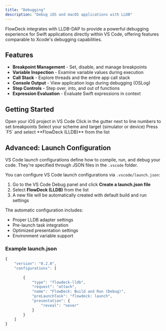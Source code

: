 ```yaml
---
title: "Debugging"
description: "Debug iOS and macOS applications with LLDB"
---
```


FlowDeck integrates with LLDB-DAP to provide a powerful debugging experience for Swift applications directly within VS Code, offering features comparable to Xcode's debugging capabilities.

## Features

- **Breakpoint Management** - Set, disable, and manage breakpoints
- **Variable Inspection** - Examine variable values during execution
- **Call Stack** - Explore threads and the entire app call stack
- **Console Output** - View application logs during debugging (OSLog)
- **Step Controls** - Step over, into, and out of functions
- **Expression Evaluation** - Evaluate Swift expressions in context

## Getting Started

<Steps>
  <Step title="Open your project">
    Open your iOS project in VS Code
  </Step>
  <Step title="Set breakpoints">
    Click in the gutter next to line numbers to set breakpoints
  </Step>
  <Step title="Choose target">
    Select your scheme and target (simulator or device)
  </Step>
  <Step title="Start debugging">
    Press `F5` and select **FlowDeck (LLDB)** from the list
  </Step>
</Steps>

## Advanced: Launch Configuration

VS Code launch configurations define how to compile, run, and debug your code. They're specified through JSON files in the `.vscode` folder.

You can configure VS Code launch configurations via `.vscode/launch.json`:

1. Go to the VS Code Debug panel and click **Create a launch.json file**
2. Select **FlowDeck (LLDB)** from the list
3. A new file will be automatically created with default build and run settings

The automatic configuration includes:

- Proper LLDB adapter settings
- Pre-launch task integration
- Optimized presentation settings
- Environment variable support

### Example launch.json

```javascript
{
    "version": "0.2.0",
    "configurations": [
        
        {
            "type": "flowdeck-lldb",
            "request": "attach",
            "name": "FlowDeck: Build and Run (Debug)",
            "preLaunchTask": "flowdeck: launch",
            "presentation": {
                "reveal": "never"
            }
        }
    ]
}
```